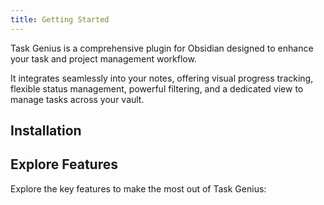 ```yaml
---
title: Getting Started
---
```


Task Genius is a comprehensive plugin for Obsidian designed to enhance your task and project management workflow.

It integrates seamlessly into your notes, offering visual progress tracking, flexible status management, powerful filtering, and a dedicated view to manage tasks across your vault.

## Installation

<Cards>
  <Card
    title="Manual Installation"
    href="/docs/installation/manual"
    description="Learn how to install Task Genius manually."
  />
  <Card
    title="Community Installation"
    href="/docs/installation/community"
    description="Learn how to install Task Genius from the community plugins list."
  />
</Cards>

## Explore Features

Explore the key features to make the most out of Task Genius:

<Cards>
  <Card
    title="Progress Bars"
    href="/docs/progress-bars"
    description="Visual progress tracking for your tasks."
  />
  <Card
    title="Task Status & Cycling"
    href="/docs/task-status"
    description="Flexible status management and cycling."
  />
  <Card
    title="Date & Priority Management"
    href="/docs/date-priority"
    description="Manage task deadlines and priorities."
  />
  <Card
    title="In-Editor Task Filtering"
    href="/docs/filtering"
    description="Filter tasks directly in your editor."
  />
  <Card
    title="Task Mover"
    href="/docs/task-mover"
    description="Archive tasks with ease."
  />
  <Card
    title="Quick Capture"
    href="/docs/quick-capture"
    description="Capture tasks quickly and easily."
  />
  <Card
    title="Workflows"
    href="/docs/workflows"
    description="Automate your task management workflow."
  />
  <Card
    title="Dedicated Task View"
    href="/docs/task-view"
    description="A dedicated view for managing tasks across your vault."
  />
</Cards>
